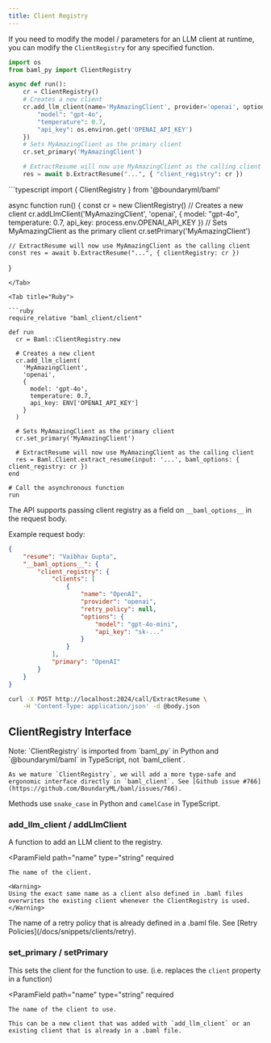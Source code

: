 ```yaml
---
title: Client Registry
---
```


If you need to modify the model / parameters for an LLM client at runtime, you can modify the `ClientRegistry` for any specified function.

<Tabs>

<Tab title="Python">

```python
import os
from baml_py import ClientRegistry

async def run():
    cr = ClientRegistry()
    # Creates a new client
    cr.add_llm_client(name='MyAmazingClient', provider='openai', options={
        "model": "gpt-4o",
        "temperature": 0.7,
        "api_key": os.environ.get('OPENAI_API_KEY')
    })
    # Sets MyAmazingClient as the primary client
    cr.set_primary('MyAmazingClient')

    # ExtractResume will now use MyAmazingClient as the calling client
    res = await b.ExtractResume("...", { "client_registry": cr })
```

</Tab>

<Tab title="TypeScript">
```typescript
import { ClientRegistry } from '@boundaryml/baml'

async function run() {
    const cr = new ClientRegistry()
    // Creates a new client
    cr.addLlmClient('MyAmazingClient', 'openai', {
        model: "gpt-4o",
        temperature: 0.7,
        api_key: process.env.OPENAI_API_KEY
    })
    // Sets MyAmazingClient as the primary client
    cr.setPrimary('MyAmazingClient')

    // ExtractResume will now use MyAmazingClient as the calling client
    const res = await b.ExtractResume("...", { clientRegistry: cr })
}
```
</Tab>

<Tab title="Ruby">

```ruby
require_relative "baml_client/client"

def run
  cr = Baml::ClientRegistry.new

  # Creates a new client
  cr.add_llm_client(
    'MyAmazingClient',
    'openai',
    {
      model: 'gpt-4o',
      temperature: 0.7,
      api_key: ENV['OPENAI_API_KEY']
    }
  )

  # Sets MyAmazingClient as the primary client
  cr.set_primary('MyAmazingClient')

  # ExtractResume will now use MyAmazingClient as the calling client
  res = Baml.Client.extract_resume(input: '...', baml_options: { client_registry: cr })
end

# Call the asynchronous function
run
```
</Tab>

<Tab title="OpenAPI">

The API supports passing client registry as a field on `__baml_options__` in the request body.

Example request body:

```json
{
    "resume": "Vaibhav Gupta",
    "__baml_options__": {
        "client_registry": {
            "clients": [
                {
                    "name": "OpenAI",
                    "provider": "openai",
                    "retry_policy": null,
                    "options": {
                        "model": "gpt-4o-mini",
                        "api_key": "sk-..."
                    }
                }
            ],
            "primary": "OpenAI"
        }
    }
}
```

```sh
curl -X POST http://localhost:2024/call/ExtractResume \
    -H 'Content-Type: application/json' -d @body.json
```

</Tab>

</Tabs>

## ClientRegistry Interface

<Tip>
    Note: `ClientRegistry` is imported from `baml_py` in Python and `@boundaryml/baml` in TypeScript, not `baml_client`.

    As we mature `ClientRegistry`, we will add a more type-safe and ergonomic interface directly in `baml_client`. See [Github issue #766](https://github.com/BoundaryML/baml/issues/766).
</Tip>

Methods use `snake_case` in Python and `camelCase` in TypeScript.

### add_llm_client / addLlmClient
A function to add an LLM client to the registry.

<ParamField
    path="name"
    type="string"
    required
>
    The name of the client.

    <Warning>
    Using the exact same name as a client also defined in .baml files overwrites the existing client whenever the ClientRegistry is used.
    </Warning>
</ParamField>

<Markdown src="/snippets/client-constructor.mdx" />

<ParamField path="retry_policy" type="string">
The name of a retry policy that is already defined in a .baml file. See [Retry Policies](/docs/snippets/clients/retry).
</ParamField>

### set_primary / setPrimary
This sets the client for the function to use. (i.e. replaces the `client` property in a function)

<ParamField
    path="name"
    type="string"
    required
>
    The name of the client to use.

    This can be a new client that was added with `add_llm_client` or an existing client that is already in a .baml file.
</ParamField>
